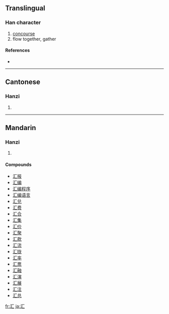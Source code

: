 {{also|匯|彙}}
==Translingual==

===Han character===
{{Han char|rn=85|rad=水|as=02|sn=5|four=|canj=水尸 (ES)}}

# [[concourse]]
# flow together, gather

====References====
* {{Han ref|kx=0604.091|hdz=31548.040|uh=6C47|ud=27719}}

----

==Cantonese==

===Hanzi===
{{yue-hanzi|jyut=|y=wui6|tra=[[匯]], [[彙]]}}

# {{defn|Cantonese}}

----

==Mandarin==

===Hanzi===
{{cmn-hanzi|tra=[[匯]], [[彙]]|pin=[[huì]] ([[hui4]])|wg=hui<sup>4</sup>}}

# {{defn|Mandarin}}

====Compounds====
* [[汇报]]
* [[汇编]]
* [[汇编程序]]
* [[汇编语言]]
* [[汇兑]]
* [[汇费]]
* [[汇合]]
* [[汇集]]
* [[汇价]]
* [[汇聚]]
* [[汇款]]
* [[汇流]]
* [[汇拢]]
* [[汇率]]
* [[汇票]]
* [[汇融]]
* [[汇演]]
* [[汇展]]
* [[汇注]]
* [[汇总]]

[[fr:汇]]
[[ja:汇]]
